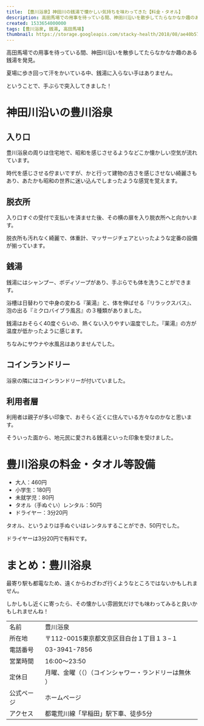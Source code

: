 ```yaml
---
title: 【豊川浴泉】神田川の銭湯で懐かしい気持ちを味わってきた【料金・タオル】
description: 高田馬場での用事を待っている間、神田川沿いを散歩してたらなかなか趣のある銭湯「豊川浴泉」を発見。早速入ってみました。
created: 1533654000000
tags: [豊川浴泉, 銭湯, 高田馬場]
thumbnail: https://storage.googleapis.com/stacky-health/2018/08/ae40b578fb58cb4a910a0e4590ebee1d.jpg
---
```


高田馬場での用事を待っている間、神田川沿いを散歩してたらなかなか趣のある銭湯を発見。

夏場に歩き回って汗をかいている中、銭湯に入らない手はありません。

ということで、手ぶらで突入してきました！

# 神田川沿いの豊川浴泉
## 入り口

<amp-img alt="豊川浴泉の入口" src="https://storage.googleapis.com/stacky-health/2018/08/toyokawa-spa-front.jpg" width="4032" height="3024" layout="intrinsic" />

豊川浴泉の周りは住宅地で、昭和を感じさせるようなどこか懐かしい空気が流れています。

時代を感じさせる佇まいですが、かと行って建物の古さを感じさせない綺麗さもあり、あたかも昭和の世界に迷い込んでしまったような感覚を覚えます。

## 脱衣所

<amp-img alt="豊川浴線脱衣所" src="https://storage.googleapis.com/stacky-health/2018/08/toyokawa-spa-.jpg" width="2048" height="1536" layout="intrinsic" />

入り口すぐの受付で支払いを済ませた後、その横の扉を入り脱衣所へと向かいます。

脱衣所も汚れなく綺麗で、体重計、マッサージチェアといったような定番の設備が揃っています。

## 銭湯

銭湯にはシャンプー、ボディソープがあり、手ぶらでも体を洗うことができます。

浴槽は日替わりで中身の変わる『薬湯』と、体を伸ばせる『リラックスバス』、泡の出る『ミクロバイブラ風呂』の３種類がありました。

銭湯はおそらく40度ぐらいの、熱くない入りやすい温度でした。『薬湯』の方が温度が低かったように感じます。

ちなみにサウナや水風呂はありませんでした。

## コインランドリー

<amp-img alt="コインランドリー" src="https://storage.googleapis.com/stacky-health/2018/08/toyokawa-coin-laundry.jpg" width="4032" height="3024" layout="intrinsic" />

浴泉の隣にはコインランドリーが付いていました。

## 利用者層
利用者は親子が多い印象で、おそらく近くに住んでいる方々なのかなと思います。

そういった面から、地元民に愛される銭湯といった印象を受けました。

# 豊川浴泉の料金・タオル等設備
- 大人：460円
- 小学生：180円
- 未就学児：80円
- タオル（手ぬぐい）レンタル：50円
- ドライヤー：3分20円

タオル、というよりは手ぬぐいはレンタルすることができ、50円でした。

ドライヤーは3分20円で有料です。

# まとめ：豊川浴泉
最寄り駅も都電なため、遠くからわざわざ行くようなところではないかもしれません。

しかしもし近くに寄ったら、その懐かしい雰囲気だけでも味わってみると良いかもしれませんね！

| | |
|------------|-------------------------------------------------------|
| 名前       | 豊川浴泉                                              |
| 所在地     | 〒112-0015東京都文京区目白台１丁目１３−１             |
| 電話番号   | 03-3941-7856                                          |
| 営業時間   | 16:00～23:50                                          |
| 定休日     | 月曜、金曜（（）（コインシャワー・ランドリーは無休 ） |
| 公式ページ | ホームページ                                          |
| アクセス   | 都電荒川線「早稲田」駅下車、徒歩5分                   |
